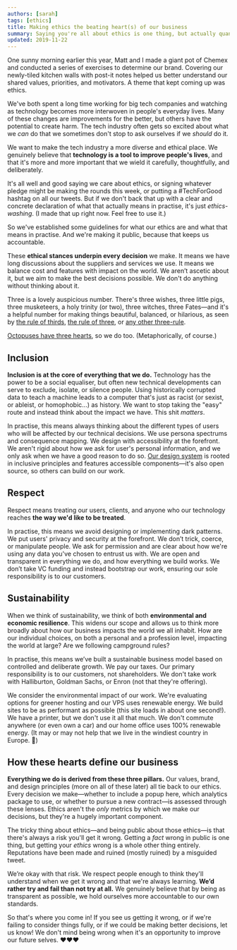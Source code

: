 ```yaml
---
authors: [sarah]
tags: [ethics]
title: Making ethics the beating heart(s) of our business
summary: Saying you're all about ethics is one thing, but actually quantifying it and holding yourself accountable is another thing entirely. Let's get specific about what that actually means.
updated: 2019-11-22
---
```



One sunny morning earlier this year, Matt and I made a giant pot of Chemex and conducted a series of exercises to determine our brand. Covering our newly-tiled kitchen walls with post-it notes helped us better understand our shared values, priorities, and motivators. A theme that kept coming up was ethics.

We've both spent a long time working for big tech companies and watching as technology becomes more interwoven in people's everyday lives. Many of these changes are improvements for the better, but others have the potential to create harm. The tech industry often gets so excited about what we *can* do that we sometimes don't stop to ask ourselves if we *should* do it.

We want to make the tech industry a more diverse and ethical place. We genuinely believe that **technology is a tool to improve people's lives**, and that it's more and more important that we wield it carefully, thoughtfully, and deliberately.

It's all well and good saying we care about ethics, or signing whatever pledge might be making the rounds this week, or putting a #TechForGood hashtag on all our tweets. But if we don't back that up with a clear and concrete declaration of what that actually means in practise, it's just *ethics-washing*. (I made that up right now. Feel free to use it.)

So we've established some guidelines for what our ethics are and what that means in practise. And we're making it public, because that keeps us accountable.

These **ethical stances underpin every decision** we make. It means we have long discussions about the suppliers and services we use. It means we balance cost and features with impact on the world. We aren’t ascetic about it, but we aim to make the best decisions possible. We don't do anything without thinking about it.

Three is a lovely auspicious number. There's three wishes, three little pigs, three musketeers, a holy trinity (or two), three witches, three Fates—and it's a helpful number for making things beautiful, balanced, or hilarious, as seen by [the rule of thirds](https://en.wikipedia.org/wiki/Rule_of_thirds), [the rule of three](https://en.wikipedia.org/wiki/Rule_of_three_(writing)), or [any other three-rule](https://en.wikipedia.org/wiki/Rule_of_three).

[Octopuses have three hearts](https://funfactsaboutoctopus.es/three-hearts), so we do too. (Metaphorically, of course.)


<VisuallyHidden>

## Inclusion
</VisuallyHidden>

<DecorativeImage alt="Inclusion" image="ethicalheart-inclusion@2x.png" />

**Inclusion is at the core of everything that we do.** Technology has the power to be a social equaliser, but often new technical developments can serve to exclude, isolate, or silence people. Using historically corrupted data to teach a machine leads to a computer that's just as racist (or sexist, or ableist, or homophobic...) as history. We want to stop taking the "easy" route and instead think about the impact we have. This shit *matters*.

In practise, this means always thinking about the different types of users who will be affected by our technical decisions. We use persona spectrums and consequence mapping. We design with accessibility at the forefront. We aren't rigid about how we ask for user's personal information, and we only ask when we have a good reason to do so. [Our design system](https://nautilus.octopusthink.com/) is rooted in inclusive principles and features accessible components—it's also open source, so others can build on our work.


<VisuallyHidden>

## Respect
</VisuallyHidden>

<DecorativeImage alt="Respect" image="ethicalheart-respect@2x.png" />

Respect means treating our users, clients, and anyone who our technology reaches **the way we'd like to be treated**.

In practise, this means we avoid designing or implementing dark patterns. We put users' privacy and security at the forefront. We don’t trick, coerce, or manipulate people. We ask for permission and are clear about how we're using any data you've chosen to entrust us with. We are open and transparent in everything we do, and how everything we build works. We don’t take VC funding and instead bootstrap our work, ensuring our sole responsibility is to our customers.

<VisuallyHidden>

## Sustainability
</VisuallyHidden>

<DecorativeImage alt="Sustainability" image="ethicalheart-sustainability@2x.png" />

When we think of sustainability, we think of both **environmental and economic resilience**. This widens our scope and allows us to think more broadly about how our business impacts the world we all inhabit.  How are our individual choices, on both a personal and a profession level, impacting the world at large? Are we following campground rules?

In practise, this means we’ve built a sustainable business model based on controlled and deliberate growth. We pay our taxes. Our primary responsibility is to our customers, not shareholders. We don't take work with Halliburton, Goldman Sachs, or Enron (not that they're offering).

We consider the environmental impact of our work. We're evaluating options for greener hosting and our VPS uses renewable energy. We build sites to be as performant as possible (this site loads in about one second!). We have a printer, but we don't use it all that much. We don't commute anywhere (or even own a car) and our home office uses 100% renewable energy. (It may or may not help that we live in the windiest country in Europe. 🏴󠁧󠁢󠁳󠁣󠁴󠁿)

## How these hearts define our business

**Everything we do is derived from these three pillars.** Our values, brand, and design principles (more on all of these later) all tie back to our ethics. Every decision we make—whether to include a popup here, which analytics package to use, or whether to pursue a new contract—is assessed through these lenses. Ethics aren't the *only* metrics by which we make our decisions, but they're a hugely important component.

The tricky thing about ethics—and being public about those ethics—is that there's always a risk you'll get it wrong. Getting a *fact* wrong in public is one thing, but getting your *ethics* wrong is a whole other thing entirely. Reputations have been made and ruined (mostly ruined) by a misguided tweet.

We’re okay with that risk. We respect people enough to think they'll understand when we get it wrong and that we're always learning. **We’d rather try and fail than not try at all.** We genuinely believe that by being as transparent as possible, we hold ourselves more accountable to our own standards.

So that's where you come in! If you see us getting it wrong, or if we're failing to consider things fully, or if we could be making better decisions, let us know! We don't mind being wrong when it's an opportunity to improve our future selves. ❤️❤️❤️
